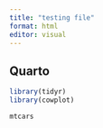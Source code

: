 ```yaml
---
title: "testing file"
format: html
editor: visual
---
```


## Quarto

```r
library(tidyr)
library(cowplot)
```

```r
mtcars
```
